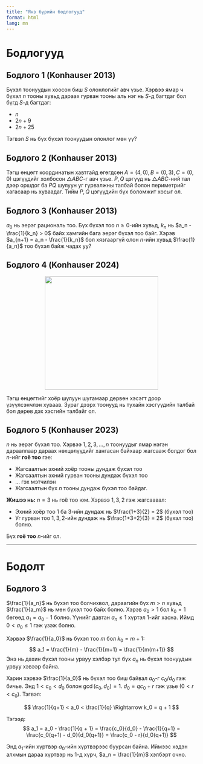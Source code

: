 ```yaml
---
title: "Янз бүрийн бодлогууд"
format: html
lang: mn
---
```

 
# Бодлогууд

## Бодлого 1 (Konhauser 2013)

Бүхэл тоонуудын хоосон биш $S$ олонлогийг авч үзье. Хэрвээ ямар ч бүхэл $n$ тооны хувьд дараах гурван тооны аль нэг нь $S$-д багтдаг бол бүгд $S$-д багтдаг:

- $n$
- $2n + 9$
- $2n + 25$

Тэгвэл $S$ нь бүх бүхэл тоонуудын олонлог мөн үү?

## Бодлого 2 (Konhauser 2013)

Тэгш өнцөгт координатын хавтгайд өгөгдсөн $A = (4, 0), B = (0, 3), C = (0, 0)$ цэгүүдийг холбосон $\triangle ABC$-г авч үзье. $P,Q$ цэгүүд нь $\triangle ABC$-ний тал дээр оршдог ба $PQ$ шулуун уг гурвалжны талбай болон периметрийг хагасаар нь хуваадаг. Тийм $P,Q$ цэгүүдийн бүх боломжит хосыг ол.

## Бодлого 3 (Konhauser 2013)

$a_0$ нь эерэг рациональ тоо. Бүх бүхэл тоо $n \geq 0$-ийн хувьд, $k_n$ нь $a_n - \frac{1}{k_n} > 0$ байх хамгийн бага эерэг бүхэл тоо байг. Хэрэв $a_{n+1} = a_n - \frac{1}{k_n}$ бол хязгааргүй олон $n$-ийн хувьд $\frac{1}{a_n}$ тоо бүхэл байж чадах уу?

## Бодлого 4 (Konhauser 2024)

<p align="center">
  <img src="fig1.png" width="300">
</p>

Тэгш өнцөгтийг хоёр шулуун шугамаар дөрвөн хэсэгт доор үзүүлсэнчлэн хуваав. Зураг дээрх тоонууд нь тухайн хэсгүүдийн талбай бол дөрөв дэх хэсгийн талбайг ол.

## Бодлого 5 (Konhauser 2023)

$n$ нь эерэг бүхэл тоо. Хэрвээ $1, 2, 3, \dots, n$ тоонуудыг ямар нэгэн дарааллаар дараах нөхцөлүүдийг хангасан байхаар жагсааж болдог бол $n$-ийг **гоё тоо** гэе:

- Жагсаалтын эхний хоёр тооны дундаж бүхэл тоо
- Жагсаалтын эхний гурван тооны дундаж бүхэл тоо
- $\dots$ гэх мэтчилэн
- Жагсаалтын бүх $n$ тооны дундаж бүхэл тоо байдаг.

**Жишээ нь:** $n = 3$ нь гоё тоо юм. Хэрвээ $1, 3, 2$ гэж жагсаавал:

- Эхний хоёр тоо $1$ ба $3$-ийн дундаж нь $\frac{1+3}{2} = 2$ (бүхэл тоо)
- Уг гурван тоо $1, 3, 2$-ийн дундаж нь $\frac{1+3+2}{3} = 2$ (бүхэл тоо) болно.

Бүх **гоё тоо** $n$-ийг ол. 

---

# Бодолт

## Бодлого 3

::: {.callout-note title="Бодолт харах" collapse="true"}

$\frac{1}{a_n}$ нь бүхэл тоо болчихвол, дараагийн бүх $m > n$ хувьд $\frac{1}{a_m}$ нь мөн бүхэл тоо байх болно. Хэрэв $a_0 > 1$ бол $k_0 = 1$ бөгөөд $a_1 = a_0 - 1$ болно. Үүнийг давтан $a_n \leq 1$ хүртэл 1-ийг хасна. Иймд $0 < a_0 \leq 1$ гэж үзэж болно.

Хэрвээ $\frac{1}{a_0}$ нь бүхэл тоо $m$ бол $k_0 = m+1$:
$$
a_1 = \frac{1}{m} - \frac{1}{m+1} = \frac{1}{m(m+1)}
$$
Энэ нь дахин бүхэл тооны урвуу хэлбэр тул бүх $a_n$ нь бүхэл тоонуудын урвуу хэвээр байна.

Харин хэрвээ $\frac{1}{a_0}$ нь бүхэл тоо биш байвал $a_0$-г $c_0/d_0$ гэж бичье. Энд $1 < c_0 < d_0$ болон $\gcd(c_0, d_0) = 1$. $d_0 = qc_0 + r$ гэж үзье ($0 < r < c_0$). Тэгвэл:

$$
\frac{1}{q+1} < a_0 < \frac{1}{q}
\Rightarrow k_0 = q + 1
$$

Тэгээд:
$$
a_1 = a_0 - \frac{1}{q + 1} = \frac{c_0}{d_0} - \frac{1}{q+1} = \frac{c_0(q+1) - d_0}{d_0(q+1)} = \frac{c_0 - r}{d_0(q+1)}
$$

Энд $a_1$-ийн хүртвэр $a_0$-ийн хүртвэрээс буурсан байна. Иймээс хэдэн алхмын дараа хүртвэр нь 1-д хүрч, $a_n = \frac{1}{m}$ хэлбэрт очно.

:::
